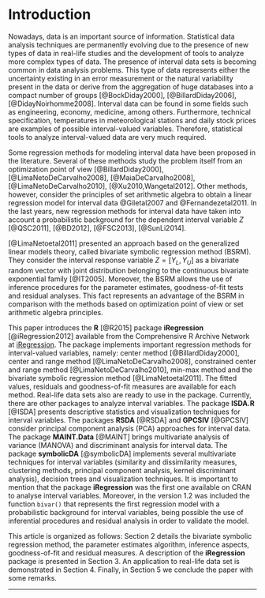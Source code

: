 # Introduction {-}

Nowadays, data is an important source of information. Statistical
data analysis techniques are permanently evolving due to the presence
of new types of data in real-life studies and the development of tools to analyze
more complex types of data. The presence of interval data sets is becoming 
common in data analysis problems. This type of data represents either the uncertainty existing in an error measurement or the natural variability present in the data or derive from the aggregation of huge databases into a compact number of groups [@BockDiday2000], [@BillardDiday2006], [@DidayNoirhomme2008]. Interval data can be found in some fields such as engineering, economy, medicine, among others. Furthermore, technical specification, temperatures in meteorological stations and daily stock prices are examples of possible interval-valued variables. Therefore, statistical tools to analyze interval-valued data are very much required.


Some regression methods for modeling interval data have been proposed in the literature.
Several of these methods study the problem itself from an optimization point of view 
[@BillardDiday2000], [@LimaNetoDeCarvalho2008], [@MaiaDeCarvalho2008], [@LimaNetoDeCarvalho2010], [@Xu2010,Wangetal2012]. Other methods, however, consider the principles of set arithmetic algebra to obtain a linear regression model for interval data @Giletal2007 and @Fernandezetal2011. In the last years, new regression methods for interval data have taken into account a probabilistic background for the dependent interval variable $Z$  [@QSC2011], [@BD2012], [@FSC2013], [@SunLi2014]. 

[@LimaNetoetal2011] presented an approach based on the generalized linear models theory, called bivariate symbolic regression method (BSRM). They consider the interval response variable $Z = [Y_{L}, Y_{U}]$ as a bivariate random vector with joint distribution belonging to the continuous bivariate exponential family [@IT2005]. Moreover, the BSRM allows the use of inference procedures for the parameter estimates, goodness-of-fit tests and residual analyses. This fact represents an advantage of the BSRM in comparison with the methods based on optimization point of view or set arithmetic algebra principles.  


This paper introduces the **R** [@R2015] package **iRegression** [@iRegression2012] available from the Comprehensive R Archive Network at [iRegression](http://CRAN.r-project.org/package=iRegression). The package implements important regression methods for interval-valued variables, namely: center method [@BillardDiday2000], center and range method [@LimaNetoDeCarvalho2008], constrained center and range method [@LimaNetoDeCarvalho2010], min-max method and the bivariate symbolic regression method [@LimaNetoetal2011].  The fitted values, residuals and goodness-of-fit measures are available for each method. Real-life data sets also are ready to use in the package. Currently, there are other packages to analyze interval variables. The package **ISDA.R** [@ISDA] presents descriptive statistics and visualization techniques for interval variables. The packages **RSDA** [@RSDA] and **GPCSIV** [@GPCSIV] consider principal component analysis (PCA) approaches for interval data. The package **MAINT.Data** [@MAINT] brings multivariate analysis of variance (MANOVA) and discriminant analysis for interval data. The package **symbolicDA** [@symbolicDA] implements several multivariate techniques for interval variables (similarity and dissimilarity measures, clustering methods, principal component analysis, kernel discriminant analysis), decision trees and visualization techniques. It is important to mention that the package **iRegression** was the first one available on CRAN to analyse interval variables. Moreover, in the version $1.2$ was included the function `bivar()` that represents the first regression model with a probabilistic background for interval variables, being possible the use of inferential procedures and residual analysis in order to validate the model. 


This article is organized as follows: Section 2 details the bivariate symbolic regression method, the parameter estimates algorithm, inference aspects, goodness-of-fit and residual measures. A description of the **iRegression** package is presented in Section 3. An application to real-life data set is demonstrated in Section 4. Finally, in Section 5 we conclude the paper with some remarks. 

---